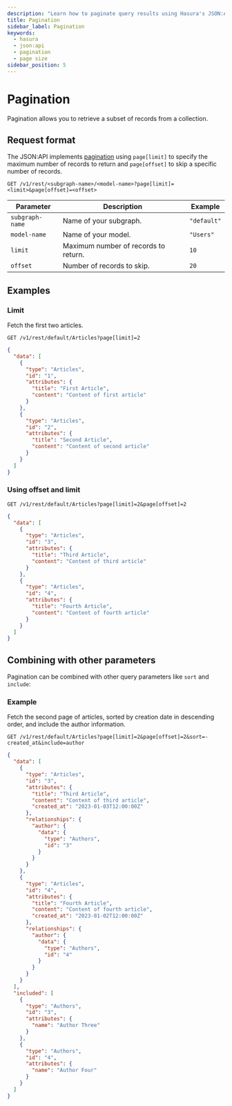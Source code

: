 ```yaml
---
description: "Learn how to paginate query results using Hasura's JSON:API implementation"
title: Pagination
sidebar_label: Pagination
keywords:
  - hasura
  - json:api
  - pagination
  - page size
sidebar_position: 5
---
```


# Pagination

Pagination allows you to retrieve a subset of records from a collection.

## Request format

The JSON:API implements [pagination](https://jsonapi.org/format/#fetching-pagination) using `page[limit]` to specify the
maximum number of records to return and `page[offset]` to skip a specific number of records.

```http
GET /v1/rest/<subgraph-name>/<model-name>?page[limit]=<limit>&page[offset]=<offset>
```

| Parameter       | Description                          | Example     |
| --------------- | ------------------------------------ | ----------- |
| `subgraph-name` | Name of your subgraph.               | `"default"` |
| `model-name`    | Name of your model.                  | `"Users"`   |
| `limit`         | Maximum number of records to return. | `10`        |
| `offset`        | Number of records to skip.           | `20`        |

## Examples

### Limit

Fetch the first two articles.

```http title="Request:"
GET /v1/rest/default/Articles?page[limit]=2
```

```json title="Response:"
{
  "data": [
    {
      "type": "Articles",
      "id": "1",
      "attributes": {
        "title": "First Article",
        "content": "Content of first article"
      }
    },
    {
      "type": "Articles",
      "id": "2",
      "attributes": {
        "title": "Second Article",
        "content": "Content of second article"
      }
    }
  ]
}
```

### Using offset and limit

```http title="Request:"
GET /v1/rest/default/Articles?page[limit]=2&page[offset]=2
```

```json title="Response:"
{
  "data": [
    {
      "type": "Articles",
      "id": "3",
      "attributes": {
        "title": "Third Article",
        "content": "Content of third article"
      }
    },
    {
      "type": "Articles",
      "id": "4",
      "attributes": {
        "title": "Fourth Article",
        "content": "Content of fourth article"
      }
    }
  ]
}
```

## Combining with other parameters

Pagination can be combined with other query parameters like `sort` and `include`:

### Example

Fetch the second page of articles, sorted by creation date in descending order, and include the author information.

```http title="Request:"
GET /v1/rest/default/Articles?page[limit]=2&page[offset]=2&sort=-created_at&include=author
```

```json title="Response:"
{
  "data": [
    {
      "type": "Articles",
      "id": "3",
      "attributes": {
        "title": "Third Article",
        "content": "Content of third article",
        "created_at": "2023-01-03T12:00:00Z"
      },
      "relationships": {
        "author": {
          "data": {
            "type": "Authors",
            "id": "3"
          }
        }
      }
    },
    {
      "type": "Articles",
      "id": "4",
      "attributes": {
        "title": "Fourth Article",
        "content": "Content of fourth article",
        "created_at": "2023-01-02T12:00:00Z"
      },
      "relationships": {
        "author": {
          "data": {
            "type": "Authors",
            "id": "4"
          }
        }
      }
    }
  ],
  "included": [
    {
      "type": "Authors",
      "id": "3",
      "attributes": {
        "name": "Author Three"
      }
    },
    {
      "type": "Authors",
      "id": "4",
      "attributes": {
        "name": "Author Four"
      }
    }
  ]
}
```
